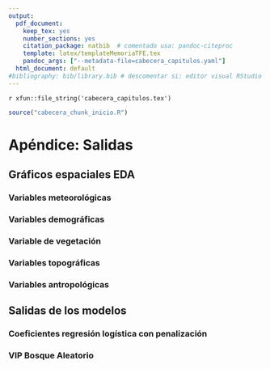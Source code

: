 ```yaml
---
output:
  pdf_document:
    keep_tex: yes
    number_sections: yes
    citation_package: natbib  # comentado usa: pandoc-citeproc
    template: latex/templateMemoriaTFE.tex
    pandoc_args: ["--metadata-file=cabecera_capitulos.yaml"]
  html_document: default
#bibliography: bib/library.bib # descomentar si: editor visual RStudio  
---
```


<!-- escribir 2 para capítulo 3 -->
<!-- \setcounter{chapter}{2} --> 
<!-- \pagenumbering{arabic} -->

`r xfun::file_string('cabecera_capitulos.tex')`

```r
source("cabecera_chunk_inicio.R")
```


# Apéndice: Salidas

## Gráficos espaciales EDA

### Variables meteorológicas

\begin{figure}[H]
\centering
\includegraphics[width = \textwidth]{graficos/T2M_spat.png}
\caption[Distribución espacial de \textit{T2M} por mes]{Distribución espacial de \textit{T2M} por mes. \it Fuente: Elaboración propia.}
\label{fig:T2M_spat}
\end{figure}

\begin{figure}[H]
\centering
\includegraphics[width = \textwidth]{graficos/RH2M_spat.png}
\caption[Distribución espacial de \textit{RH2M} por mes]{Distribución espacial de \textit{RH2M} por mes. \it Fuente: Elaboración propia.}
\label{fig:RH2M_spat}
\end{figure}

\begin{figure}[H]
\centering
\includegraphics[width = \textwidth]{graficos/GWETTOP_spat.png}
\caption[Distribución espacial de \textit{GWETTOP} por mes]{Distribución espacial de \textit{GWETTOP} por mes. \it Fuente: Elaboración propia.}
\label{fig:GWETTOP_spat}
\end{figure}

\begin{figure}[H]
\centering
\includegraphics[width = \textwidth]{graficos/WS10M_spat.png}
\caption[Distribución espacial de \textit{WS10M} por mes]{Distribución espacial de \textit{WS10M} por mes. \it Fuente: Elaboración propia.}
\label{fig:WS10M_spat}
\end{figure}

\begin{figure}[H]
\centering
\includegraphics[width = \textwidth]{graficos/PRECTOTCORR_spat.png}
\caption[Distribución espacial de \textit{PRECTOTCORR} por mes]{Distribución espacial de \textit{PRECTOTCORR} por mes. \it Fuente: Elaboración propia.}
\label{fig:PRECTOTCORR_spat}
\end{figure}

\begin{figure}[H]
\centering
\includegraphics[width = \textwidth]{graficos/WD10M_spat.png}
\caption[Distribución espacial de \textit{WD10M} por mes]{Distribución espacial de \textit{WD10M} por mes. \it Fuente: Elaboración propia.}
\label{fig:WD10M_spat}
\end{figure}







### Variables demográficas

\begin{figure}[H]
\centering
\includegraphics[width = \textwidth]{graficos/poblacion_spat.png}
\caption[Distribución espacial de \textit{poblacion}]{Distribución espacial de \textit{poblacion}. \it Fuente: Elaboración propia.}
\label{fig:poblacion_spat}
\end{figure}


\begin{figure}[H]
\centering
\includegraphics[width = \textwidth]{graficos/dens_poblacion_spat.png}
\caption[Distribución espacial de \textit{dens\_poblacion}]{Distribución espacial de \textit{dens\_poblacion}. \it Fuente: Elaboración propia.}
\label{fig:dens_poblacion_spat}
\end{figure}


### Variable de vegetación

\begin{figure}[H]
\centering
\includegraphics[width = \textwidth]{graficos/NDVI_spat.png}
\caption[Distribución espacial de \textit{NDVI} por mes]{Distribución espacial de \textit{NDVI} por mes. \it Fuente: Elaboración propia.}
\label{fig:NDVI_spat}
\end{figure}

### Variables topográficas

\begin{figure}[H]
\centering
\includegraphics[width = \textwidth]{graficos/elevacion_spat.png}
\caption[Distribución espacial de \textit{elevacion}]{Distribución espacial de \textit{elevacion}. \it Fuente: Elaboración propia.}
\label{fig:elevacion_spat}
\end{figure}

\begin{figure}[H]
\centering
\includegraphics[width = \textwidth]{graficos/pendiente_spat.png}
\caption[Distribución espacial de \textit{pendiente}]{Distribución espacial de \textit{pendiente}. \it Fuente: Elaboración propia.}
\label{fig:pendiente_spat}
\end{figure}

\begin{figure}[H]
\centering
\includegraphics[width = \textwidth]{graficos/curvatura_spat.png}
\caption[Distribución espacial de \textit{curvatura}]{Distribución espacial de \textit{curvatura}. \it Fuente: Elaboración propia.}
\label{fig:curvatura_spat}
\end{figure}



### Variables antropológicas

\begin{figure}[H]
\centering
\includegraphics[width = \textwidth]{graficos/dist_carretera_spat.png}
\caption[Distribución espacial de \textit{dist\_carretera}]{Distribución espacial de \textit{dist\_carretera}. \it Fuente: Elaboración propia.}
\label{fig:dist_carretera_spat}
\end{figure}


\begin{figure}[H]
\centering
\includegraphics[width = \textwidth]{graficos/dist_sendero_spat.png}
\caption[Distribución espacial de \textit{dist\_sendero}]{Distribución espacial de \textit{dist\_sendero}. \it Fuente: Elaboración propia.}
\label{fig:dist_sendero_spat}
\end{figure}


\begin{figure}[H]
\centering
\includegraphics[width = \textwidth]{graficos/dist_camino_spat.png}
\caption[Distribución espacial de \textit{dist\_camino}]{Distribución espacial de \textit{dist\_camino}. \it Fuente: Elaboración propia.}
\label{fig:dist_camino_spat}
\end{figure}

\begin{figure}[H]
\centering
\includegraphics[width = \textwidth]{graficos/dist_poblacion_spat.png}
\caption[Distribución espacial de \textit{dist\_poblacion}]{Distribución espacial de \textit{dist\_poblacion}. \it Fuente: Elaboración propia.}
\label{fig:dist_poblacion_spat}
\end{figure}


\begin{figure}[H]
\centering
\includegraphics[width = \textwidth]{graficos/dist_electr_spat.png}
\caption[Distribución espacial de \textit{dist\_electr}]{Distribución espacial de \textit{dist\_electr}. \it Fuente: Elaboración propia.}
\label{fig:dist_electr_spat}
\end{figure}


\begin{figure}[H]
\centering
\includegraphics[width = \textwidth]{graficos/dist_ferrocarril_spat.png}
\caption[Distribución espacial de \textit{dist\_ferrocarril}]{Distribución espacial de \textit{dist\_ferrocarril}. \it Fuente: Elaboración propia.}
\label{fig:dist_ferrocarril_spat}
\end{figure}

\begin{figure}[H]
\centering
\includegraphics[width = \textwidth]{graficos/uso_suelo_spat.png}
\caption[Distribución espacial de \textit{uso\_suelo}]{Distribución espacial de \textit{uso\_suelo}. \it Fuente: Elaboración propia.}
\label{fig:uso_suelo_spat}
\end{figure}


## Salidas de los modelos
<!-- Corregir las referenicas!! -->

### Coeficientes regresión logística con penalización

\begin{figure}[h]
\centering
\includegraphics[width=\textwidth,height=0.9\textheight,keepaspectratio]{graficos/lr_coef.png}
\caption[Coeficientes del modelos de regresión logística lasso seleccionado]{Coeficientes del modelos de regresión logística lasso seleccionado. \it Fuente: Elaboración propia.}
\label{fig:lr_coef}
\end{figure}

### VIP Bosque Aleatorio

\begin{figure}[h]
\centering
\includegraphics[width=\textwidth,keepaspectratio]{graficos/rf_vip_final.png}
\caption[Importancia de las variables en el bosque aleatorio final]{Importancia de las variables en el Bosque Aleatorio final. \it Fuente: Elaboración propia.}
\label{fig:rf_vip_final}
\end{figure}

<!-- Añadir:  -->
<!-- - Árbol de decisión -->


